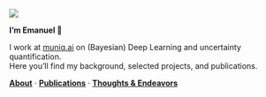 ![](images/protected/hithere.png){fig-align="center"}

**I'm Emanuel 👋**

I work at [muniq.ai](https://www.muniq.ai/) on (Bayesian) Deep Learning and uncertainty quantification.  
Here you’ll find my background, selected projects, and publications.

[**About**](about/index.qmd) · [**Publications**](publications/index.qmd) · [**Thoughts & Endeavors**](blog/index.qmd)
